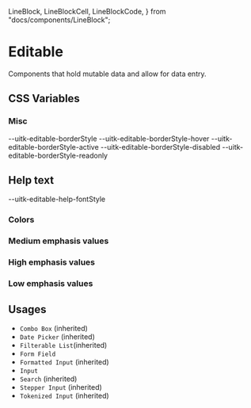   LineBlock,
  LineBlockCell,
  LineBlockCode,
} from "docs/components/LineBlock";

<Meta title="Documentation/Styles and Theming/Characteristics/Editable" />

# Editable

Components that hold mutable data and allow for data entry.

## CSS Variables

### Misc

<Canvas>
  <Story name="Misc">
    <DocGrid>
      <CursorBlock cursor="--uitk-editable-cursor-active" />
      <CursorBlock cursor="--uitk-editable-cursor-hover" />
      <CursorBlock cursor="--uitk-editable-cursor-disabled" />
      <CursorBlock cursor="--uitk-editable-cursor-readonly" />
      <LineBlockCell />
      <LineBlockCode>--uitk-editable-borderStyle</LineBlockCode>
      <LineBlockCell />
      <LineBlockCode>--uitk-editable-borderStyle-hover</LineBlockCode>
      <LineBlockCell />
      <LineBlockCode>--uitk-editable-borderStyle-active</LineBlockCode>
      <LineBlockCell />
      <LineBlockCode>--uitk-editable-borderStyle-disabled</LineBlockCode>
      <LineBlockCell />
      <LineBlockCode>--uitk-editable-borderStyle-readonly</LineBlockCode>
      <LineBlock lineWidth="--uitk-editable-borderWidth" />
      <LineBlock lineWidth="--uitk-editable-borderWidth-hover" />
      <LineBlock lineWidth="--uitk-editable-borderWidth-active" />
      <LineBlock lineWidth="--uitk-editable-borderWidth-disabled" />
      <LineBlock lineWidth="--uitk-editable-borderWidth-readonly" />
    </DocGrid>
  </Story>
</Canvas>

## Help text

<Canvas>
  <Story name="Help text">
    <TextBlock fontStyle="--uitk-editable-help-fontStyle" />
    <DocGrid textExample={true}>
      <BlankBlockCell />
      <BlankBlockCode>--uitk-editable-help-fontStyle</BlankBlockCode>
    </DocGrid>
  </Story>
</Canvas>

### Colors

<Canvas>
  <Story name="Colors">
    <DocGrid>
      <ColorBlock colorVar="--uitk-editable-borderColor" />
      <ColorBlock colorVar="--uitk-editable-borderColor-active" />
      <ColorBlock colorVar="--uitk-editable-borderColor-hover" />
      <ColorBlock colorVar="--uitk-editable-borderColor-disabled" />
      <ColorBlock colorVar="--uitk-editable-borderColor-readonly" />
    </DocGrid>
  </Story>
</Canvas>

### Medium emphasis values

<Canvas>
  <Story name="Medium emphasis">
    <DocGrid>
      <ColorBlock colorVar="--uitk-editable-background-medium" />
      <ColorBlock colorVar="--uitk-editable-background-hover-medium" />
      <ColorBlock colorVar="--uitk-editable-background-active-medium" />
      <ColorBlock colorVar="--uitk-editable-background-disabled-medium" />
      <ColorBlock colorVar="--uitk-editable-background-readonly-medium" />
    </DocGrid>
  </Story>
</Canvas>

### High emphasis values

<Canvas>
  <Story name="High emphasis">
    <DocGrid>
      <ColorBlock colorVar="--uitk-editable-background-high" />
      <ColorBlock colorVar="--uitk-editable-background-hover-high" />
      <ColorBlock colorVar="--uitk-editable-background-active-high" />
      <ColorBlock colorVar="--uitk-editable-background-disabled-high" />
      <ColorBlock colorVar="--uitk-editable-background-readonly-high" />
    </DocGrid>
  </Story>
</Canvas>

### Low emphasis values

<Canvas>
  <Story name="Low emphasis">
    <DocGrid>
      <ColorBlock colorVar="--uitk-editable-background-low" />
      <ColorBlock colorVar="--uitk-editable-background-hover-low" />
      <ColorBlock colorVar="--uitk-editable-background-active-low" />
      <ColorBlock colorVar="--uitk-editable-background-disabled-low" />
      <ColorBlock colorVar="--uitk-editable-background-readonly-low" />
    </DocGrid>
  </Story>
</Canvas>

## Usages

- `Combo Box` (inherited)
- `Date Picker` (inherited)
- `Filterable List`(inherited)
- `Form Field`
- `Formatted Input` (inherited)
- `Input`
- `Search` (inherited)
- `Stepper Input` (inherited)
- `Tokenized Input` (inherited)
